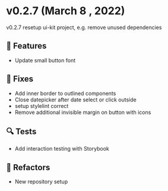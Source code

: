 
<Meta title="Releases/v0.2.x/v0.2.7" />

<style>{`
  code {
    background-color: transparent!important;
  }
`}</style>

# v0.2.7 (March 8 , 2022)
v0.2.7 resetup ui-kit project, e.g. remove unused dependencies

## 🚀 Features
- Update small button font

## 🐛 Fixes
- Add inner border to outlined components
- Close datepicker after date select or click outside
- setup stylelint correct
- Remove additional invisible margin on button with icons

## 🔍 Tests
- Add interaction testing with Storybook

## 📝 Refactors
- New repository setup
